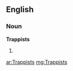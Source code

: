 ==English==

===Noun===
'''Trappists'''

# {{plural of|[[Trappist]]}}

[[ar:Trappists]]
[[mg:Trappists]]